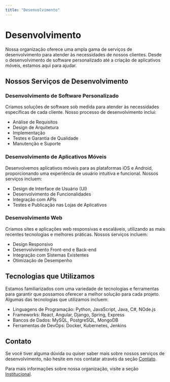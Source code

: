 ---
title: "Desenvolvimento"
---

# Desenvolvimento

Nossa organização oferece uma ampla gama de serviços de desenvolvimento para atender às necessidades de nossos clientes. Desde o desenvolvimento de software personalizado até a criação de aplicativos móveis, estamos aqui para ajudar.

## Nossos Serviços de Desenvolvimento

### Desenvolvimento de Software Personalizado

Criamos soluções de software sob medida para atender às necessidades específicas de cada cliente. Nosso processo de desenvolvimento inclui:

- Análise de Requisitos
- Design de Arquitetura
- Implementação
- Testes e Garantia de Qualidade
- Manutenção e Suporte

### Desenvolvimento de Aplicativos Móveis

Desenvolvemos aplicativos móveis para as plataformas iOS e Android, proporcionando uma experiência de usuário intuitiva e funcional. Nossos serviços incluem:

- Design de Interface de Usuário (UI)
- Desenvolvimento de Funcionalidades
- Integração com APIs
- Testes e Publicação nas Lojas de Aplicativos

### Desenvolvimento Web

Criamos sites e aplicações web responsivas e escaláveis, utilizando as mais recentes tecnologias e melhores práticas. Nossos serviços incluem:

- Design Responsivo
- Desenvolvimento Front-end e Back-end
- Integração com Sistemas Existentes
- Otimização de Desempenho

## Tecnologias que Utilizamos

Estamos familiarizados com uma variedade de tecnologias e ferramentas para garantir que possamos oferecer a melhor solução para cada projeto. Algumas das tecnologias que utilizamos incluem:

- Linguagens de Programação: Python, JavaScript, Java, C#, NOde.js
- Frameworks: React, Angular, Django, Spring, Express
- Bancos de Dados: MySQL, PostgreSQL, MongoDB
- Ferramentas de DevOps: Docker, Kubernetes, Jenkins

## Contato

Se você tiver alguma dúvida ou quiser saber mais sobre nossos serviços de desenvolvimento, não hesite em nos contatar através da seção [Contato](contato.qmd).

Para mais informações sobre nossa organização, visite a seção [Institucional](institucional.qmd).